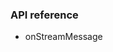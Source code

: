<PlatformWrapper platform="flutter">

### API reference

- <Link to="{{Global.API_REF_ANDROID_ROOT}}/class_irtcengineeventhandler.html#callback_irtcengineeventhandler_onstreammessage">onStreamMessage</Link>

</PlatformWrapper>

